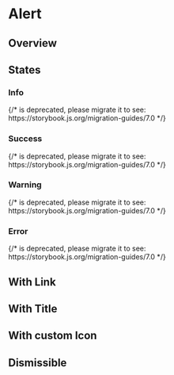 

<Meta of={IndexStories} />

# Alert

## Overview

<Canvas>
  <Story of={IndexStories.Overview} />
</Canvas>

<Controls />

## States

### Info

<Canvas>
  {/* <Story id="components-feedback-alert-states--info" /> is deprecated, please migrate it to <Story of={referenceToStory} /> see: https://storybook.js.org/migration-guides/7.0 */}

  <Story id="components-feedback-alert-states--info" />
</Canvas>

### Success

<Canvas>
  {/* <Story id="components-feedback-alert-states--success" /> is deprecated, please migrate it to <Story of={referenceToStory} /> see: https://storybook.js.org/migration-guides/7.0 */}

  <Story id="components-feedback-alert-states--success" />
</Canvas>

### Warning

<Canvas>
  {/* <Story id="components-feedback-alert-states--warning" /> is deprecated, please migrate it to <Story of={referenceToStory} /> see: https://storybook.js.org/migration-guides/7.0 */}

  <Story id="components-feedback-alert-states--warning" />
</Canvas>

### Error

<Canvas>
  {/* <Story id="components-feedback-alert-states--error" /> is deprecated, please migrate it to <Story of={referenceToStory} /> see: https://storybook.js.org/migration-guides/7.0 */}

  <Story id="components-feedback-alert-states--error" />
</Canvas>

## With Link

<Canvas>
  <Story of={IndexStories.WithLink} />
</Canvas>

<Controls />

## With Title

<Canvas>
  <Story of={IndexStories.WithTitle} />
</Canvas>

<Controls />

## With custom Icon

<Canvas>
  <Story of={IndexStories.WithCustomIcon} />
</Canvas>

<Controls />

## Dismissible

<Canvas>
  <Story of={IndexStories.Dismissible} />
</Canvas>

<Controls />
